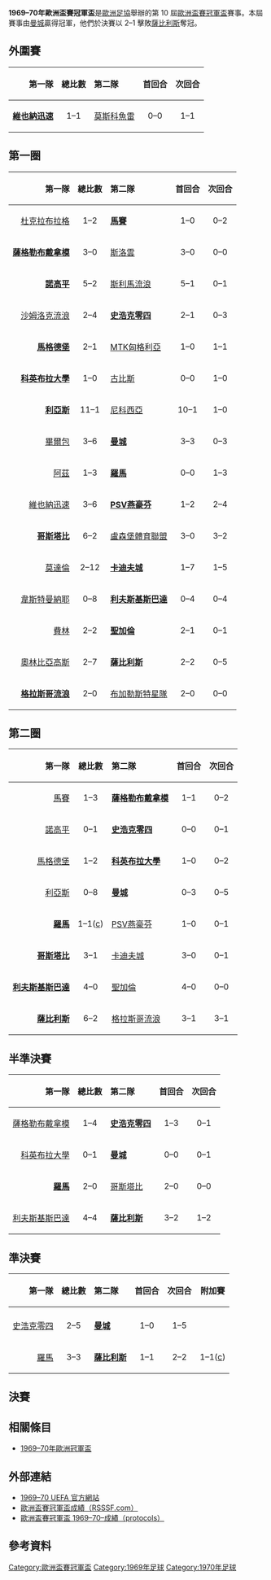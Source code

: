 {{NoteTA
|G1=football
|G2=uefa
}}
{{Infobox 國際足球賽事賽季
| tourney_name          = 歐洲盃賽冠軍盃
| year                  = 1969–70
| image                 = 
| size                  = 
| caption               = 
| edition               = 10
| defending_champ_other = {{flagicon|TCH}} [[布拉迪斯拉發斯洛萬體育會|斯洛雲]]
| dates                 = 1969年8月26日–1970年4月29日
| num_teams             = 33 隊
| associations          = 33
| champion_other        = {{flagicon|ENG}} [[曼徹斯特城足球俱樂部|曼城]]
| count                 = 1
| second_other          = {{flagicon|POL}} [[戈爾尼克扎布熱|薩比利斯]]
| matches               = 64
| goals                 = 172
| attendance            = 
| top_scorer            = 
| player                = 
| prevseason            = [[1968–69年歐洲盃賽冠軍盃|1968–69]]
| nextseason            = [[1970–71年歐洲盃賽冠軍盃|1970–71]]
}}

'''1969–70年歐洲盃賽冠軍盃'''是[[歐洲足協|歐洲足協]]舉辦的第 10 屆[[歐洲盃賽冠軍盃|歐洲盃賽冠軍盃]]賽事。本屆賽事由[[曼徹斯特城足球俱樂部|曼城]]贏得冠軍，他們於決賽以 2–1 擊敗[[戈爾尼克扎布熱|薩比利斯]]奪冠。

== 外圍賽 ==
{| border="1" cellspacing="0" cellpadding="4"  style="border-collapse:collapse; width:70%;"
|- style="background:#efefef;"
! align=right|第一隊 !! 總比數 !! style="text-align:left;"|第二隊 !! 首回合 !! 次回合
|-
|align=right|'''[[維也納迅速足球會|維也納迅速]]''' {{flagicon|AUT}} || align=center|1–1{{agr}}|| {{flagicon|URS}} [[莫斯科魚雷足球俱樂部|莫斯科魚雷]]|| align=center|0–0 || align=center|1–1
|}

== 第一圈 ==
{| border="1" cellspacing="0" cellpadding="4"  style="border-collapse:collapse; width:70%;"
|- style="background:#efefef;"
! align=right|第一隊 !! 總比數 !! style="text-align:left;"|第二隊 !! 首回合 !! 次回合
|-
|align=right|[[杜克拉布拉格|杜克拉布拉格]] {{flagicon|TCH}} || align=center|1–2 || {{flagicon|FRA}} '''[[馬賽足球俱樂部|馬賽]]''' || align=center|1–0 || align=center|0–2{{aet}}
|-
|align=right|'''[[薩格勒布迪納摩足球俱樂部|薩格勒布戴拿模]]''' {{flagicon|YUG}} || align=center|3–0 || {{flagicon|TCH}} [[布拉迪斯拉發斯洛萬體育會|斯洛雲]] || align=center|3–0 || align=center|0–0
|-
|align=right|'''[[IFK諾爾雪平足球俱樂部|諾高平]]''' {{flagicon|SWE}} || align=center|5–2 || {{flagicon|MLT}} [[斯利馬流浪者足球俱樂部|斯利馬流浪]] || align=center|5–1 || align=center|0–1
|-
|align=right|[[沙姆洛克流浪足球俱樂部|沙姆洛克流浪]] {{flagicon|IRL}} || align=center|2–4 || {{flagicon|FRG}} '''[[沙爾克04足球俱樂部|史浩克零四]]''' || align=center|2–1 || align=center|0–3 
|-
|align=right|'''[[馬德堡足球俱樂部|馬格德堡]]''' {{flagicon|GDR}} || align=center|2–1 || {{flagicon|HUN}} [[MTK布達佩斯足球俱樂部|MTK匈格利亞]] || align=center|1–0 || align=center|1–1{{aet}}
|-
|align=right|'''[[科英布拉大學足球會|科英布拉大學]]''' {{flagicon|POR}} || align=center|1–0 ||{{flagicon|FIN}} [[庫奧皮奧足球俱樂部|古比斯]]|| align=center|0–0 || align=center|1–0
|-
|align=right|'''[[利爾斯SK|利亞斯]]''' {{flagicon|BEL}} || align=center|11–1 || {{flagicon|CYP}} [[尼科西亞希臘人競技足球俱樂部|尼科西亞]] || align=center|10–1 || align=center|1–0
|-
|align=right|[[畢爾巴鄂競技俱樂部|畢爾包]] {{flagicon|ESP|1945}} || align=center|3–6 || {{flagicon|ENG}} '''[[曼徹斯特城足球俱樂部|曼城]]''' || align=center|3–3 || align=center|0–3
|-
|align=right|[[阿茲足球會|阿茲]] {{flagicon|NIR}} || align=center|1–3 || {{flagicon|ITA}} '''[[羅馬體育俱樂部|羅馬]]''' || align=center|0–0 || align=center|1–3 
|-
|align=right|[[維也納迅速足球會|維也納迅速]] {{flagicon|AUT}} || align=center|3–6 || {{flagicon|NED}} '''[[PSV燕豪芬|PSV燕豪芬]]''' || align=center|1–2 || align=center|2–4
|-
|align=right|'''[[哥斯塔比體育會|哥斯塔比]]''' {{flagicon|TUR}} || align=center|6–2 || {{flagicon|LUX}} [[盧森堡體育聯盟|盧森堡體育聯盟]] || align=center|3–0 || align=center|3–2
|-
|align=right|[[莫達倫體育會|莫達倫]] {{flagicon|NOR}} || align=center|2–12 || {{flagicon|WAL}} '''[[卡迪夫城足球俱樂部|卡迪夫城]]''' || align=center|1–7 || align=center|1–5
|-
|align=right|[[韋斯特曼納島競技俱樂部|韋斯特曼納耶]] {{flagicon|ISL}} || align=center|0–8 || {{flagicon|BUL|1967}} '''[[索菲亞列夫斯基足球俱樂部|利夫斯基斯巴達]]''' || align=center|0–4 || align=center|0–4
|-
|align=right|[[費林足球會|費林]] {{flagicon|DEN}} || align=center|2–2{{agr}} || {{flagicon|SUI}} '''[[聖加倫足球俱樂部|聖加倫]]''' || align=center|2–1 || align=center|0–1
|-
|align=right|[[奧林匹亞科斯足球俱樂部|奧林比亞高斯]] {{flagicon|GRE|old}} || align=center|2–7 || {{flagicon|POL}} '''[[戈爾尼克扎布熱|薩比利斯]]''' || align=center|2–2 || align=center|0–5
|-
|align=right|'''[[流浪者足球俱樂部|格拉斯哥流浪]]''' {{flagicon|SCO}} || align=center|2–0 || {{flagicon|ROU|1965}} [[布加勒斯特星足球俱樂部|布加勒斯特星隊]] || align=center|2–0 || align=center|0–0
|}

== 第二圈 ==
{| border="1" cellspacing="0" cellpadding="4"  style="border-collapse:collapse; width:70%;"
|- style="background:#efefef;"
! align=right|第一隊 !! 總比數 !! style="text-align:left;"|第二隊 !! 首回合 !! 次回合
|-
|align=right|[[馬賽足球俱樂部|馬賽]] {{flagicon|FRA}} || align=center|1–3 || {{flagicon|YUG}} '''[[薩格勒布迪納摩足球俱樂部|薩格勒布戴拿模]]''' || align=center|1–1 || align=center|0–2 
|-
|align=right|[[IFK諾爾雪平足球俱樂部|諾高平]] {{flagicon|SWE}} || align=center|0–1 || {{flagicon|FRG}} '''[[沙爾克04足球俱樂部|史浩克零四]]''' || align=center|0–0 || align=center|0–1
|-
|align=right|[[馬德堡足球俱樂部|馬格德堡]] {{flagicon|GDR}} || align=center|1–2 || {{flagicon|POR}} '''[[科英布拉大學足球會|科英布拉大學]]''' || align=center|1–0 || align=center|0–2
|-
|align=right|[[利爾斯SK|利亞斯]] {{flagicon|BEL}} || align=center|0–8 || {{flagicon|ENG}} '''[[曼徹斯特城足球俱樂部|曼城]]''' || align=center|0–3 || align=center|0–5
|-
|align=right|'''[[羅馬體育俱樂部|羅馬]]''' {{flagicon|ITA}} || align=center|1–1([[coin_flipping|c]]) || {{flagicon|NED}} [[PSV燕豪芬|PSV燕豪芬]] || align=center|1–0 || align=center|0–1
|-
|align=right|'''[[哥斯塔比體育會|哥斯塔比]]''' {{flagicon|TUR}} || align=center|3–1 || {{flagicon|WAL}} [[卡迪夫城足球俱樂部|卡迪夫城]] || align=center|3–0 || align=center|0–1
|-
|align=right|'''[[索菲亞列夫斯基足球俱樂部|利夫斯基斯巴達]]''' {{flagicon|BUL|1967}} || align=center|4–0 || {{flagicon|SUI}} [[聖加倫足球俱樂部|聖加倫]] || align=center|4–0 || align=center|0–0
|-
|align=right|'''[[戈爾尼克扎布熱|薩比利斯]]''' {{flagicon|POL}} || align=center|6–2 || {{flagicon|SCO}} [[流浪者足球俱樂部|格拉斯哥流浪]] || align=center|3–1 || align=center|3–1
|}

== 半準決賽 ==
{| border="1" cellspacing="0" cellpadding="4"  style="border-collapse:collapse; width:70%;"
|- style="background:#efefef;"
! align=right|第一隊 !! 總比數 !! style="text-align:left;"|第二隊 !! 首回合 !! 次回合
|-
|align=right|[[薩格勒布迪納摩足球俱樂部|薩格勒布戴拿模]] {{flagicon|YUG}} || align=center|1–4|| {{flagicon|FRG}} '''[[沙爾克04足球俱樂部|史浩克零四]]''' || align=center|1–3 || align=center|0–1
|-
|align=right|[[科英布拉大學足球會|科英布拉大學]]{{flagicon|POR}} || align=center|0–1 || {{flagicon|ENG}} '''[[曼徹斯特城足球俱樂部|曼城]]''' || align=center|0–0 || align=center|0–1{{aet}}
|-
|align=right|'''[[羅馬體育俱樂部|羅馬]]''' {{flagicon|ITA}} || align=center|2–0 || {{flagicon|TUR}} [[哥斯塔比體育會|哥斯塔比]] || align=center|2–0 || align=center|0–0
|-
|align=right|[[索菲亞列夫斯基足球俱樂部|利夫斯基斯巴達]] {{flagicon|BUL|1967}} || align=center|4–4{{agr}}|| {{flagicon|POL}} '''[[戈爾尼克扎布熱|薩比利斯]]''' || align=center|3–2 || align=center|1–2
|}

== 準決賽 ==
{| border="1" cellspacing="0" cellpadding="4"  style="border-collapse:collapse; width:70%;"
|- style="background:#efefef;"
! align=right|第一隊 !! 總比數 !! style="text-align:left;"|第二隊 !! 首回合 !! 次回合 !! 附加賽
|-

|-
|align=right|[[沙爾克04足球俱樂部|史浩克零四]] {{flagicon|FRG}} || align=center|2–5 || {{flagicon|ENG}} '''[[曼徹斯特城足球俱樂部|曼城]]''' || align=center|1–0 || align=center|1–5
|-
|align=right|[[羅馬體育俱樂部|羅馬]] {{flagicon|ITA}} || align=center|3–3 || {{flagicon|POL}} '''[[戈爾尼克扎布熱|薩比利斯]]''' || align=center|1–1 || align=center|2–2|| align=center|1–1([[coin_flipping|c]])
|}

== 決賽 ==
{{Football box
|date = 1970年4月29日
|time = 19:30
|team1 = [[曼徹斯特城足球俱樂部|曼城]] {{flagicon|ENG}}
|score = 2 – 1
|report = [https://archive.is/20130827210221/http://www.sharkscores.com/Match/Default.aspx?id=791399 報告]
|team2 = {{flagicon|POL}} [[戈爾尼克扎布熱|薩比利斯]]
|goals1 = [[Neil_Young_(footballer_born_1944)|Young]] {{goal|12}}<br />[[Francis_Lee|Lee]] {{goal|43|pen.}}
|goals2 = [[Stanisław_Oślizło|Oślizło]] {{goal|68}}
|stadium = [[恩斯特·哈佩爾球場|普拉特球場]]，[[維也納|維也納]]
|attendance = 7,968
|referee = 
}}

== 相關條目 ==
*[[1969–70年歐洲冠軍盃|1969–70年歐洲冠軍盃]]

== 外部連結 ==
* [https://web.archive.org/web/20100503063418/http://en.archive.uefa.com/competitions/ecwc/history/season%3D1969/intro.html 1969–70 UEFA 官方網站]
* [http://www.rsssf.com/ec/ecomp.html 歐洲盃賽冠軍盃成績（RSSSF.com）]{{Wayback|url=http://www.rsssf.com/ec/ecomp.html |date=20180116045414 }}
* [https://archive.is/20130815151635/http://www.sharkscores.com/Cups/Default.aspx?id=375&season=1969/1970 歐洲盃賽冠軍盃 1969–70–成績（protocols）]

== 參考資料 ==
{{reflist|2}}

{{歐洲盃賽冠軍盃球季}}

[[Category:歐洲盃賽冠軍盃|Category:歐洲盃賽冠軍盃]]
[[Category:1969年足球|Category:1969年足球]]
[[Category:1970年足球|Category:1970年足球]]